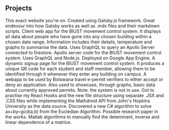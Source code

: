 ## Projects

<ProjectCard title="Project Portfolio" link="https://github.com/AdmireKhulumo/Portfolio-Using-Gatsby" bg="linear-gradient(to right, #D4145A 0%, #FBB03B 100%)">
This exact website you're on. Created using Gatsby.js framework. Great endevour into how Gatsby works as well as .mdx files and their markdown scripts.
</ProjectCard>

<ProjectCard title="BIUST Covid-19 Movement Control System" link="https://github.com/AdmireKhulumo/biust-mcs-client" bg="linear-gradient(to right, #FBB03B  0%,  #D4145A 100%))">
Client web app for the BIUST movement control system. It displays all data about people who have gone into any chosen building within a chosen date range. Information includes their details, temperature and graphs to summarise the data. Uses GraphQL to query an Apollo Server connected to firestore.
</ProjectCard>

<ProjectCard title="Apollo Server for BIUST Movement Control System" link="https://github.com/AdmireKhulumo/biust-mcs-server" bg="linear-gradient(to right, #D4145A 0%, #FBB03B 100%)">
Apollo server code for the BIUST movement control system. Uses GraphQL and Node.js. Deployed on Google App Engine.
</ProjectCard>

<ProjectCard title="QR Code generator BIUST Movement Control System" link="https://github.com/AdmireKhulumo/signup-biust" bg="linear-gradient(to right, #FBB03B  0%,  #D4145A 100%))">
A dynamic signup page for the BIUST movement control system. It produces a unique QR code for each student and staff member, allowing them to be identified through it whenever they enter any building on campus.
</ProjectCard>

<ProjectCard title="E-permits Verifier Webapp" link="https://github.com/AdmireKhulumo/e-permits" bg="linear-gradient(to right, #D4145A 0%, #FBB03B 100%)">
A webapp to be used by Botswana travel e-permit verifiers to either accept or deny an application. Also used to showcase, through graphs, basic data about currently approved permits. Note: the system is not in use.
</ProjectCard>

<ProjectCard title="Covid-19 Visualiser" link="https://gallant-kare-bc220b.netlify.app/" bg="linear-gradient(to right, #FBB03B  0%,  #D4145A 100%))">
Got to practise my React Hooks and the new file structure using separate .JSX and .CSS files while implementing the Mathdroid API from John's Hopkins University as the data source.
</ProjectCard>

<ProjectCard title="Extended Eucledian Algorithm" link="https://github.com/AdmireKhulumo/Euclidean-Algorithm-COMP-201-Assignment" bg="linear-gradient(to right, #D4145A 0%, #FBB03B 100%)">
Discovered a new C# algorithm to solve ax+by=gcd(a,b) from the Eucledian Algorithm. Possible research paper in the works.
</ProjectCard>

<ProjectCard title="Matlab Linear Algebra Algorithms" link="https://github.com/AdmireKhulumo/Matlab-Linear-Algebra-and-Gaussian-Elimination" bg="linear-gradient(to right, #FBB03B  0%,  #D4145A 100%)">
Matlab algorithms to manually find the deteminant, inverse and linear dependence of a matrice.
</ProjectCard>


